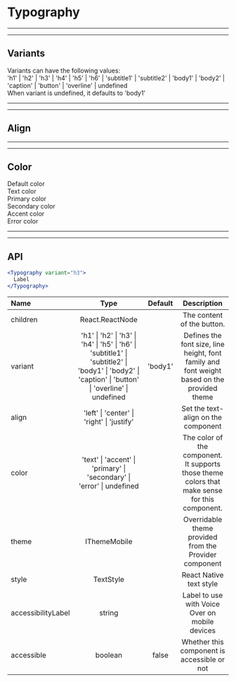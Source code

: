 
# Typography

***
***
## Variants

<Preview>
  <Provider theme={themes.natura.light}>
    <div style={{ padding: '20px'}}>
      <div style={{ margin: '0 0 10px' }}>
        <Typography variant="h5">Variants can have the following values: </Typography>
      </div>
      <div style={{ margin: '0 0 10px' }}>
        <Typography>'h1' | 'h2' | 'h3' | 'h4' | 'h5' | 'h6' | 'subtitle1' | 'subtitle2' | 'body1' | 'body2' | 'caption' | 'button' | 'overline' | undefined</Typography>
      </div>
      <div style={{ margin: '0 0 10px' }}>
        <Typography>When variant is undefined, it defaults to 'body1'</Typography>
      </div>
    </div>
  </Provider>
</Preview>

***
***
## Align

<Preview>
  <Provider theme={themes.natura.light}>
    <div style={{ padding: '20px'}}>
      <Align/>
    </div>
  </Provider>
</Preview>

***
***
## Color

<Preview>
  <Provider theme={themes.natura.light}>
    <div style={{ padding: '20px'}}>
      <div style={{ margin: '0 0 10px' }}>
        <Typography variant="h6">Default color</Typography>
      </div>
      <div style={{ margin: '0 0 10px' }}>
        <Typography variant="h6" color="accent">Text color</Typography>
      </div>
      <div style={{ margin: '0 0 10px' }}>
        <Typography variant="h6" color="primary">Primary color</Typography>
      </div>
      <div style={{ margin: '0 0 10px' }}>
        <Typography variant="h6" color="secondary">Secondary color</Typography>
      </div>
      <div style={{ margin: '0 0 10px' }}>
        <Typography variant="h6" color="accent">Accent color</Typography>
      </div>
      <div style={{ margin: '0 0 10px' }}>
        <Typography variant="h6" color="error">Error color</Typography>
      </div>
    </div>
  </Provider>
</Preview>

***
***
## API

```jsx highlight-line="2"
<Typography variant="h3">
  Label
</Typography>
```


| Name                      | Type                                            | Default                       | Description
| :--                       | :-:                                             | :-:                           | :-:                       |
| children                  | React.ReactNode                                            |                               | The content of the button.
| variant                   | 'h1' \| 'h2' \| 'h3' \| 'h4' \| 'h5' \| 'h6' \| 'subtitle1' \| 'subtitle2' \| 'body1' \| 'body2' \| 'caption' \| 'button' \| 'overline' \| undefined | 'body1' | Defines the font size, line height, font family and font weight based on the provided theme
| align                     | 'left' \| 'center' \| 'right' \| 'justify' |    | Set the text-align on the component
| color                     | 'text' \| 'accent' \| 'primary' \| 'secondary' \| 'error' \| undefined |  | The color of the component. It supports those theme colors that make sense for this component.
| theme                     | IThemeMobile                                    |                               | Overridable theme provided from the Provider component
| style                     | TextStyle                                       |                               | React Native text style
| accessibilityLabel        | string                                          |                               | Label to use with Voice Over on mobile devices
| accessible                | boolean                                         | false                         | Whether this component is accessible or not

